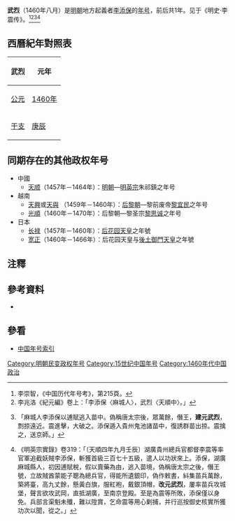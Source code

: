 {{Eranamebox|年号=武烈
|起讫时间= 1460年八月
|政权= 
|帝王= 李添保
|历时= 1年
|timeline= <timeline>
ImageSize  = width:200 height:50
PlotArea   = width:180 height:30 left:10 bottom:20
TimeAxis   = orientation:horizontal
DateFormat = yyyy
Period     = from:1368 till:1644
AlignBars  = early
ScaleMajor = increment:60 start:1368
Colors =
  id:canvas value:rgb(1,1,0.85)
BackgroundColors = canvas:canvas
PlotData =
  width:15 color:black
  bar:era from:start till:end
  bar:era from:1460 till:1460 color:red
</timeline>
|说明= <span style="color: red">武烈</span>在'''明朝'''时期的位置。
}}
'''武烈'''（1460年八月）是[[明朝|明朝]]地方起義者[[李添保|李添保]]的[[年号|年号]]，前后共1年。见于《明史·李震传》。<ref>李崇智，《中国历代年号考》，第215頁。</ref><ref>李兆洛《紀元編》卷上：「李添保〈麻城人〉，武烈〈天順中〉。」</ref><ref>{{cite wikisource|title=明史列傳第五十四李震|last=[[張廷玉|張廷玉]]|wslink=明史/卷166}}「麻城人李添保以逋賦逃入苗中。偽稱唐太宗後，眾萬餘，僭王，'''建元武烈'''，剽掠遠近。震進擊，大破之。添保遁入貴州鬼池諸苗中，復誘群苗出掠。震擒之，送京師。」</ref><ref>《明英宗實錄》卷319：「〔天順四年九月壬辰〕湖廣貴州總兵官都督李震等率官軍追截妖賊李添保，斬獲首級三百七十五級，遣人以功狀來上。添保，湖廣麻城縣人，初因逋賦稅，假以賣藥為由，逃入苗境，偽稱唐太宗之後，僭王號，立故賊酋蒙能子聰為總兵官，得能所遺銀印，偽作敕書，紏集苗兵萬餘，築將臺，高九丈餘，懸黃白旗，服紅袍，戴銀頂帽，'''改元武烈'''，屢率苗兵攻城堡，聲言欲攻武岡，直抵湖廣，至南京登殿。至是為震等所敗，添保僅以身免。兵部言渠魁未殲，難以陞賞，乞命震等用心剿捕，并行巡按御史核實所獲功次以聞，從之。」</ref>

==西曆紀年對照表==
{| class="wikitable"  style="text-align:center;"
!武烈!!元年
|-
![[公元|公元]]
|[[1460年|1460年]]
|-
![[干支|干支]]
|[[庚辰|庚辰]] 
|}

==同期存在的其他政权年号==
*中國
**[[天顺_(明朝)|天顺]]（1457年－1464年）：[[明朝|明朝]]—[[明英宗|明英宗]]朱祁鎮之年号
*越南
**[[天兴_(越南)|天興]]或[[天與|天與]] （1459年－1460年）：[[后黎朝|后黎朝]]—黎前废帝[[黎宜民|黎宜民]]之年号
**[[光順|光順]]（1460年－1470年）：后黎朝—黎圣宗[[黎思诚|黎思诚]]之年号
*日本
**[[长禄|长禄]]（1457年－1460年）：[[后花园天皇|后花园天皇]]之年號
**[[宽正|宽正]]（1460年－1466年）：后花园天皇与[[後土御門天皇|後土御門天皇]]之年號

==注釋==
{{Reflist}}

==參考資料==
*{{Cite book|author=李崇智|title=中國歷代年號考|format=|url=|date=2004年12月|publisher=中華書局|location=北京|id=ISBN 7101025129}}

==參看==
*[[中国年号列表#明朝|中国年号索引]]

{{明朝年号}}

[[Category:明朝民变政权年号|Category:明朝民变政权年号]]
[[Category:15世纪中国年号|Category:15世纪中国年号]]
[[Category:1460年代中国政治|Category:1460年代中国政治]]